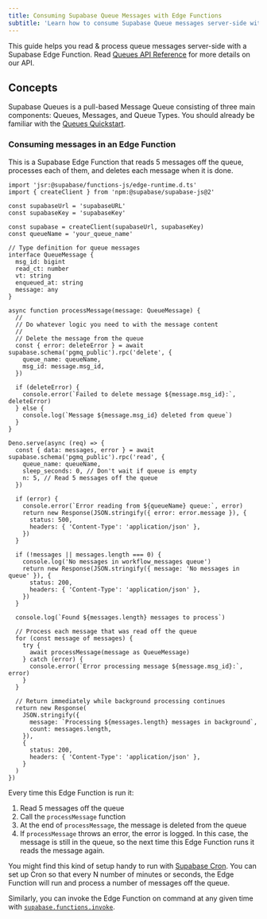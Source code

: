 ```yaml
---
title: Consuming Supabase Queue Messages with Edge Functions
subtitle: 'Learn how to consume Supabase Queue messages server-side with a Supabase Edge Function'
---
```


This guide helps you read & process queue messages server-side with a Supabase Edge Function. Read [Queues API Reference](/docs/guides/queues/api) for more details on our API.

## Concepts

Supabase Queues is a pull-based Message Queue consisting of three main components: Queues, Messages, and Queue Types. You should already be familiar with the [Queues Quickstart](/docs/guides/queues/quickstart).

### Consuming messages in an Edge Function

This is a Supabase Edge Function that reads 5 messages off the queue, processes each of them, and deletes each message when it is done.

```tsx
import 'jsr:@supabase/functions-js/edge-runtime.d.ts'
import { createClient } from 'npm:@supabase/supabase-js@2'

const supabaseUrl = 'supabaseURL'
const supabaseKey = 'supabaseKey'

const supabase = createClient(supabaseUrl, supabaseKey)
const queueName = 'your_queue_name'

// Type definition for queue messages
interface QueueMessage {
  msg_id: bigint
  read_ct: number
  vt: string
  enqueued_at: string
  message: any
}

async function processMessage(message: QueueMessage) {
  //
  // Do whatever logic you need to with the message content
  //
  // Delete the message from the queue
  const { error: deleteError } = await supabase.schema('pgmq_public').rpc('delete', {
    queue_name: queueName,
    msg_id: message.msg_id,
  })

  if (deleteError) {
    console.error(`Failed to delete message ${message.msg_id}:`, deleteError)
  } else {
    console.log(`Message ${message.msg_id} deleted from queue`)
  }
}

Deno.serve(async (req) => {
  const { data: messages, error } = await supabase.schema('pgmq_public').rpc('read', {
    queue_name: queueName,
    sleep_seconds: 0, // Don't wait if queue is empty
    n: 5, // Read 5 messages off the queue
  })

  if (error) {
    console.error(`Error reading from ${queueName} queue:`, error)
    return new Response(JSON.stringify({ error: error.message }), {
      status: 500,
      headers: { 'Content-Type': 'application/json' },
    })
  }

  if (!messages || messages.length === 0) {
    console.log('No messages in workflow_messages queue')
    return new Response(JSON.stringify({ message: 'No messages in queue' }), {
      status: 200,
      headers: { 'Content-Type': 'application/json' },
    })
  }

  console.log(`Found ${messages.length} messages to process`)

  // Process each message that was read off the queue
  for (const message of messages) {
    try {
      await processMessage(message as QueueMessage)
    } catch (error) {
      console.error(`Error processing message ${message.msg_id}:`, error)
    }
  }

  // Return immediately while background processing continues
  return new Response(
    JSON.stringify({
      message: `Processing ${messages.length} messages in background`,
      count: messages.length,
    }),
    {
      status: 200,
      headers: { 'Content-Type': 'application/json' },
    }
  )
})
```

Every time this Edge Function is run it:

1. Read 5 messages off the queue
2. Call the `processMessage` function
3. At the end of `processMessage`, the message is deleted from the queue
4. If `processMessage` throws an error, the error is logged. In this case, the message is still in the queue, so the next time this Edge Function runs it reads the message again.

You might find this kind of setup handy to run with [Supabase Cron](/docs/guides/cron). You can set up Cron so that every N number of minutes or seconds, the Edge Function will run and process a number of messages off the queue.

Similarly, you can invoke the Edge Function on command at any given time with [`supabase.functions.invoke`](/docs/guides/functions/quickstart-dashboard#usage).
